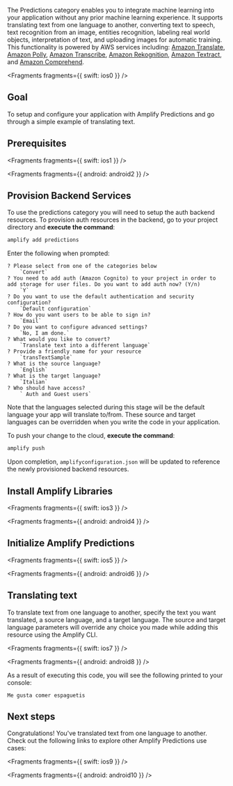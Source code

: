 The Predictions category enables you to integrate machine learning into your application without any prior machine learning experience. It supports translating text from one language to another, converting text to speech, text recognition from an image, entities recognition, labeling real world objects, interpretation of text, and uploading images for automatic training. This functionality is powered by AWS services including: [Amazon Translate](https://docs.aws.amazon.com/translate/latest/dg/what-is.html), [Amazon Polly](https://docs.aws.amazon.com/polly/latest/dg/what-is.html), [Amazon Transcribe](https://docs.aws.amazon.com/transcribe/latest/dg/what-is-transcribe.html), [Amazon Rekognition](https://docs.aws.amazon.com/rekognition/latest/dg/what-is.html), [Amazon Textract](https://docs.aws.amazon.com/textract/latest/dg/what-is.html), and [Amazon Comprehend](https://docs.aws.amazon.com/comprehend/latest/dg/what-is.html).


<Fragments fragments={{ swift: ios0 }} />

## Goal

To setup and configure your application with Amplify Predictions and go through a simple example of translating text.

## Prerequisites


<Fragments fragments={{ swift: ios1 }} />


<Fragments fragments={{ android: android2 }} />

## Provision Backend Services

To use the predictions category you will need to setup the auth backend resources. To provision auth resources in the backend, go to your project directory and **execute the command**:

```bash
amplify add predictions
```

Enter the following when prompted:

```console
? Please select from one of the categories below
    `Convert`
? You need to add auth (Amazon Cognito) to your project in order to add storage for user files. Do you want to add auth now? (Y/n)
    `Y`
? Do you want to use the default authentication and security configuration?
    `Default configuration`
? How do you want users to be able to sign in?
    `Email`
? Do you want to configure advanced settings?
    `No, I am done.`
? What would you like to convert?
    `Translate text into a different language`
? Provide a friendly name for your resource
    `transTextSample`
? What is the source language?
    `English`
? What is the target language?
    `Italian`
? Who should have access?
    ` Auth and Guest users`
```

Note that the languages selected during this stage will be the default language your app will translate to/from. These source and target languages can be overridden when you write the code in your application.

To push your change to the cloud, **execute the command**:

```bash
amplify push
```

Upon completion, `amplifyconfiguration.json` will be updated to reference the newly provisioned backend resources.

## Install Amplify Libraries


<Fragments fragments={{ swift: ios3 }} />


<Fragments fragments={{ android: android4 }} />

## Initialize Amplify Predictions


<Fragments fragments={{ swift: ios5 }} />


<Fragments fragments={{ android: android6 }} />

## Translating text

To translate text from one language to another, specify the text you want translated, a source language, and a target language. The source and target language parameters will override any choice you made while adding this resource using the Amplify CLI.


<Fragments fragments={{ swift: ios7 }} />


<Fragments fragments={{ android: android8 }} />

As a result of executing this code, you will see the following printed to your console:

```console
Me gusta comer espaguetis
```

## Next steps

Congratulations! You've translated text from one language to another. Check out the following links to explore other Amplify Predictions use cases:


<Fragments fragments={{ swift: ios9 }} />


<Fragments fragments={{ android: android10 }} />
